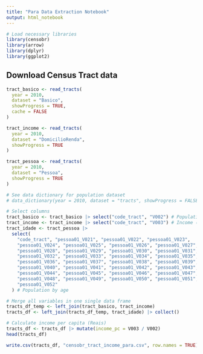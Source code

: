 ```yaml
---
title: "Para Data Extraction Notebook"
output: html_notebook
---
```


```r
# Load necessary libraries
library(censobr)
library(arrow)
library(dplyr)
library(ggplot2)
```

## Download Census Tract data

```r
tract_basico <- read_tracts(
  year = 2010,
  dataset = "Basico",
  showProgress = TRUE,
  cache = FALSE
)
```

```r
tract_income <- read_tracts(
  year = 2010,
  dataset = "DomicilioRenda",
  showProgress = TRUE
)
```

```r
tract_pessoa <- read_tracts(
  year = 2010,
  dataset = "Pessoa",
  showProgress = TRUE
)
```

```r
# See data dictionary for population dataset
# data_dictionary(year = 2010, dataset = "tracts", showProgress = FALSE)
```

```r
# Select columns
tract_basico <- tract_basico |> select("code_tract", "V002") # Population
tract_income <- tract_income |> select("code_tract", "V003") # Income (Reais)
tract_idade <- tract_pessoa |>
  select(
    "code_tract", "pessoa01_V021", "pessoa01_V022", "pessoa01_V023",
    "pessoa01_V024", "pessoa01_V025", "pessoa01_V026", "pessoa01_V027",
    "pessoa01_V028", "pessoa01_V029", "pessoa01_V030", "pessoa01_V031",
    "pessoa01_V032", "pessoa01_V033", "pessoa01_V034", "pessoa01_V035",
    "pessoa01_V036", "pessoa01_V037", "pessoa01_V038", "pessoa01_V039",
    "pessoa01_V040", "pessoa01_V041", "pessoa01_V042", "pessoa01_V043",
    "pessoa01_V044", "pessoa01_V045", "pessoa01_V046", "pessoa01_V047",
    "pessoa01_V048", "pessoa01_V049", "pessoa01_V050", "pessoa01_V051",
    "pessoa01_V052"
  ) # Population by age
```


```r
# Merge all variables in one single data frame
tracts_df_temp <- left_join(tract_basico, tract_income)
tracts_df <- left_join(tracts_df_temp, tract_idade) |> collect()
```


```r
# Calculate income per capita (Reais)
tracts_df <- tracts_df |> mutate(income_pc = V003 / V002)
head(tracts_df)
```

```r
write.csv(tracts_df, "censobr_tract_income_para.csv", row.names = TRUE)
```
